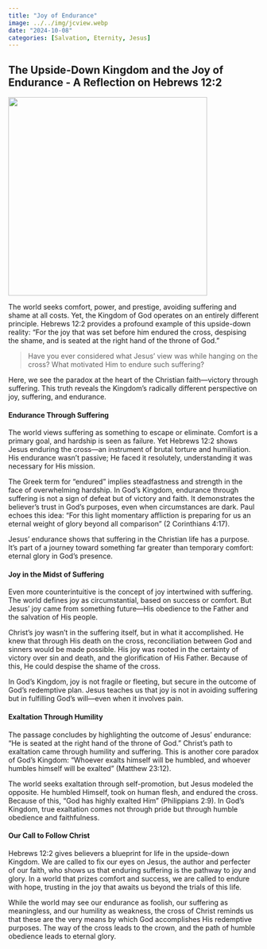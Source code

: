 ```yaml
---
title: "Joy of Endurance"
image: ../../img/jcview.webp
date: "2024-10-08"
categories: [Salvation, Eternity, Jesus]
---
```


## The Upside-Down Kingdom and the Joy of Endurance - A Reflection on Hebrews 12:2

![](../../img/jcview.webp){fig-align="center" width="400"}

The world seeks comfort, power, and prestige, avoiding suffering and shame at all costs. Yet, the Kingdom of God operates on an entirely different principle. Hebrews 12:2 provides a profound example of this upside-down reality: “For the joy that was set before him endured the cross, despising the shame, and is seated at the right hand of the throne of God.”

> Have you ever considered what Jesus' view was while hanging on the cross? What motivated Him to endure such suffering?

Here, we see the paradox at the heart of the Christian faith—victory through suffering. This truth reveals the Kingdom’s radically different perspective on joy, suffering, and endurance.

#### Endurance Through Suffering

The world views suffering as something to escape or eliminate. Comfort is a primary goal, and hardship is seen as failure. Yet Hebrews 12:2 shows Jesus enduring the cross—an instrument of brutal torture and humiliation. His endurance wasn’t passive; He faced it resolutely, understanding it was necessary for His mission.

The Greek term for "endured" implies steadfastness and strength in the face of overwhelming hardship. In God’s Kingdom, endurance through suffering is not a sign of defeat but of victory and faith. It demonstrates the believer’s trust in God's purposes, even when circumstances are dark. Paul echoes this idea: “For this light momentary affliction is preparing for us an eternal weight of glory beyond all comparison” (2 Corinthians 4:17).

Jesus’ endurance shows that suffering in the Christian life has a purpose. It's part of a journey toward something far greater than temporary comfort: eternal glory in God’s presence.

#### Joy in the Midst of Suffering

Even more counterintuitive is the concept of joy intertwined with suffering. The world defines joy as circumstantial, based on success or comfort. But Jesus’ joy came from something future—His obedience to the Father and the salvation of His people.

Christ’s joy wasn’t in the suffering itself, but in what it accomplished. He knew that through His death on the cross, reconciliation between God and sinners would be made possible. His joy was rooted in the certainty of victory over sin and death, and the glorification of His Father. Because of this, He could despise the shame of the cross.

In God’s Kingdom, joy is not fragile or fleeting, but secure in the outcome of God’s redemptive plan. Jesus teaches us that joy is not in avoiding suffering but in fulfilling God’s will—even when it involves pain.

#### Exaltation Through Humility

The passage concludes by highlighting the outcome of Jesus’ endurance: “He is seated at the right hand of the throne of God.” Christ’s path to exaltation came through humility and suffering. This is another core paradox of God’s Kingdom: “Whoever exalts himself will be humbled, and whoever humbles himself will be exalted” (Matthew 23:12).

The world seeks exaltation through self-promotion, but Jesus modeled the opposite. He humbled Himself, took on human flesh, and endured the cross. Because of this, “God has highly exalted Him” (Philippians 2:9). In God’s Kingdom, true exaltation comes not through pride but through humble obedience and faithfulness.

#### Our Call to Follow Christ

Hebrews 12:2 gives believers a blueprint for life in the upside-down Kingdom. We are called to fix our eyes on Jesus, the author and perfecter of our faith, who shows us that enduring suffering is the pathway to joy and glory. In a world that prizes comfort and success, we are called to endure with hope, trusting in the joy that awaits us beyond the trials of this life.

While the world may see our endurance as foolish, our suffering as meaningless, and our humility as weakness, the cross of Christ reminds us that these are the very means by which God accomplishes His redemptive purposes. The way of the cross leads to the crown, and the path of humble obedience leads to eternal glory.
